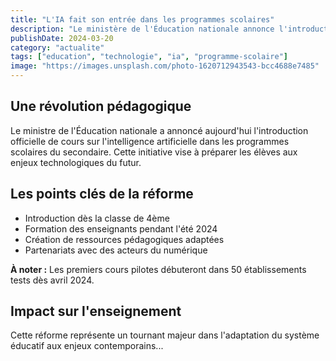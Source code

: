 ```yaml
---
title: "L'IA fait son entrée dans les programmes scolaires"
description: "Le ministère de l'Éducation nationale annonce l'introduction de l'intelligence artificielle dans les programmes du secondaire dès la rentrée 2024"
publishDate: 2024-03-20
category: "actualite"
tags: ["education", "technologie", "ia", "programme-scolaire"]
image: "https://images.unsplash.com/photo-1620712943543-bcc4688e7485"
---
```



## Une révolution pédagogique

Le ministre de l'Éducation nationale a annoncé aujourd'hui l'introduction officielle de cours sur l'intelligence artificielle dans les programmes scolaires du secondaire. Cette initiative vise à préparer les élèves aux enjeux technologiques du futur.

## Les points clés de la réforme

- Introduction dès la classe de 4ème
- Formation des enseignants pendant l'été 2024
- Création de ressources pédagogiques adaptées
- Partenariats avec des acteurs du numérique

<div class="bg-blue-50 p-4 rounded-lg my-6">
  <Icon name="tabler:info-circle" class="w-6 h-6 text-blue-500 inline-block mr-2" />
  <strong>À noter :</strong> Les premiers cours pilotes débuteront dans 50 établissements tests dès avril 2024.
</div>

## Impact sur l'enseignement

Cette réforme représente un tournant majeur dans l'adaptation du système éducatif aux enjeux contemporains... 